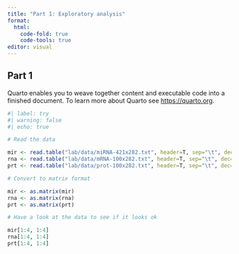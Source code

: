 ```yaml
---
title: "Part 1: Exploratory analysis"
format: 
  html:
    code-fold: true
    code-tools: true
editor: visual
---
```


## Part 1

Quarto enables you to weave together content and executable code into a finished document. To learn more about Quarto see <https://quarto.org>.


```r
#| label: try
#| warning: false
#| echo: true

# Read the data

mir <- read.table("lab/data/miRNA-421x282.txt", header=T, sep="\t", dec=".")
rna <- read.table("lab/data/mRNA-100x282.txt", header=T, sep="\t", dec=".")
prt <- read.table("lab/data/prot-100x282.txt", header=T, sep="\t", dec=".")

# Convert to matrix format

mir <- as.matrix(mir)
rna <- as.matrix(rna)
prt <- as.matrix(prt)

# Have a look at the data to see if it looks ok

mir[1:4, 1:4]
rna[1:4, 1:4]
prt[1:4, 1:4]
```
